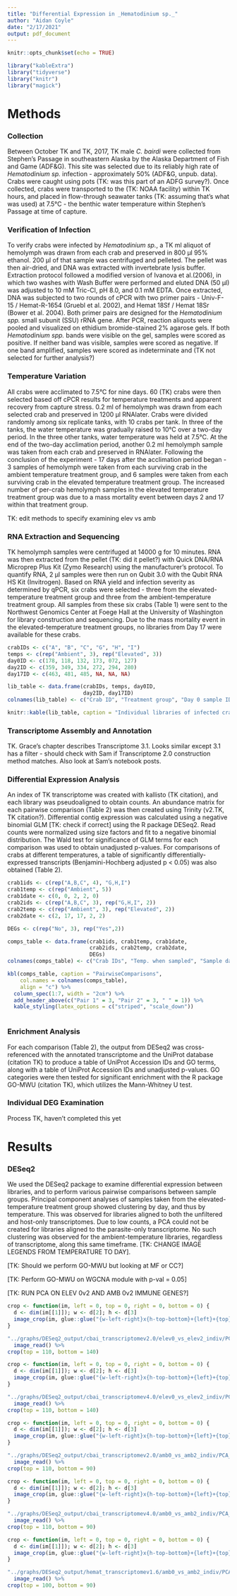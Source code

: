 ```yaml
---
title: "Differential Expression in _Hematodinium sp._"
author: "Aidan Coyle"
date: "2/17/2021"
output: pdf_document
---
```


```r
knitr::opts_chunk$set(echo = TRUE)
```

```r
library("kableExtra")
library("tidyverse")
library("knitr")
library("magick")
```




# Methods

### Collection

Between October TK and TK, 2017, TK male _C. bairdi_ were collected from Stephen's Passage in southeastern Alaska by the Alaska Department of Fish and Game (ADF&G). This site was selected due to its reliably high rate of _Hematodinium sp._ infection - approximately 50% (ADF&G, unpub. data). Crabs were caught using pots (TK: was this part of an ADFG survey?). Once collected, crabs were transported to the (TK: NOAA facility) within TK hours, and placed in flow-through seawater tanks (TK: assuming that's what was used) at 7.5°C - the benthic water temperature within Stephen's Passage at time of capture. 

### Verification of Infection

To verify crabs were infected by _Hematodinium sp._, a TK ml aliquot of hemolymph was drawn from each crab and preserved in 800 µl 95% ethanol. 200 µl of that sample was centrifuged and pelleted. The pellet was then air-dried, and DNA was extracted with invertebrate lysis buffer. Extraction protocol followed a modified version of Ivanova et al.(2006), in which two washes with Wash Buffer were performed and eluted DNA (50 µl) was adjusted to 10 mM Tric-Cl, pH 8.0, and 0.1 mM EDTA. Once extracted, DNA was subjected to two rounds of cPCR with two primer pairs - Univ-F-15 / Hemat-R-1654 (Gruebl et al. 2002), and Hemat 18Sf / Hemat 18Sr (Bower et al. 2004). Both primer pairs are designed for the _Hematodinium spp._ small subunit (SSU) rRNA gene. After PCR, reaction aliquots were pooled and visualized on ethidium bromide-stained 2% agarose gels. If both _Hematodinium spp._ bands were visible on the gel, samples were scored as positive. If neither band was visible, samples were scored as negative. If one band amplified, samples were scored as indeterminate and (TK not selected for further analysis?)

### Temperature Variation

All crabs were acclimated to 7.5°C for nine days. 60 (TK) crabs were then selected based off cPCR results for temperature treatments and apparent recovery from capture stress. 0.2 ml of hemolymph was drawn from each selected crab and preserved in 1200 µl RNAlater. Crabs were divided randomly among six replicate tanks, with 10 crabs per tank. In three of the tanks, the water temperature was gradually raised to 10°C over a two-day period. In the three other tanks, water temperature was held at 7.5°C. At the end of the two-day acclimation period, another 0.2 ml hemolymph sample was taken from each crab and preserved in RNAlater. Following the conclusion of the experiment - 17 days after the acclimation period began - 3 samples of hemolymph were taken from each surviving crab in the ambient temperature treatment group, and 6 samples were taken from each surviving crab in the elevated temperature treatment group. The increased number of per-crab hemolymph samples in the elevated temperature treatment group was due to a mass mortality event between days 2 and 17 within that treatment group.

TK: edit methods to specify examining elev vs amb

### RNA Extraction and Sequencing

TK hemolymph samples were centrifuged at 14000 g for 10 minutes. RNA was then extracted from the pellet (TK: did it pellet?) with Quick DNA/RNA Microprep Plus Kit (Zymo Research) using the manufacturer's protocol. To quantify RNA, 2 µl samples were then run on Qubit 3.0 with the Qubit RNA HS Kit (Invitrogen). Based on RNA yield and infection severity as determined by qPCR, six crabs were selected - three from the elevated-temperature treatment group and three from the ambient-temperature treatment group. All samples from these six crabs (Table 1) were sent to the Northwest Genomics Center at Foege Hall at the University of Washington for library construction and sequencing. Due to the mass mortality event in the elevated-temperature treatment groups, no libraries from Day 17 were available for these crabs.



```r
crabIDs <- c("A", "B", "C", "G", "H", "I")
temps <- c(rep("Ambient", 3), rep("Elevated", 3))
day0ID <- c(178, 118, 132, 173, 072, 127)
day2ID <- c(359, 349, 334, 272, 294, 280)
day17ID <- c(463, 481, 485, NA, NA, NA)

lib_table <- data.frame(crabIDs, temps, day0ID, 
                        day2ID, day17ID)
colnames(lib_table) <- c("Crab ID", "Treatment group", "Day 0 sample ID", "Day 2 sample ID", "Day 17 sample ID")

knitr::kable(lib_table, caption = "Individual libraries of infected crab", align = "c")

```


### Transcriptome Assembly and Annotation
TK. Grace's chapter describes Transcriptome 3.1. Looks similar except 3.1 has a filter - should check with Sam if Transcriptome 2.0 construction method matches. Also look at Sam's notebook posts.

### Differential Expression Analysis
An index of TK transcriptome was created with kallisto (TK citation), and each library was pseudoaligned to obtain counts. An abundance matrix for each pairwise comparison (Table 2) was then created using Trinity (v2.TK, TK citation?). Differential contig expression was calculated using a negative binomial GLM [TK: check if correct] using the R package DESeq2. Read counts were normalized using size factors and fit to a negative binomial distribution. The Wald test for significance of GLM terms for each comparison was used to obtain unadjusted p-values. For comparisons of crabs at different temperatures, a table of significantly differentially-expressed transcripts (Benjamini-Hochberg adjusted p < 0.05) was also obtained (Table 2).

```r

crab1ids <- c(rep("A,B,C", 4), "G,H,I")
crab1temp <- c(rep("Ambient", 5))
crab1date <- c(0, 0, 2, 2, 0)
crab2ids <- c(rep("A,B,C", 3), rep("G,H,I", 2))
crab2temp <- c(rep("Ambient", 3), rep("Elevated", 2))
crab2date <- c(2, 17, 17, 2, 2)

DEGs <- c(rep("No", 3), rep("Yes",2))

comps_table <- data.frame(crab1ids, crab1temp, crab1date,
                          crab2ids, crab2temp, crab2date,
                          DEGs)
colnames(comps_table) <- c("Crab IDs", "Temp. when sampled", "Sample day", "Crab IDs", "Temp. when sampled", "Sample day", "DEGs analyzed individually?")

kbl(comps_table, caption = "PairwiseComparisons",
    col.names = colnames(comps_table),
    align = "c") %>%
  column_spec(1:7, width = "2cm") %>%
  add_header_above(c("Pair 1" = 3, "Pair 2" = 3, " " = 1)) %>%
  kable_styling(latex_options = c("striped", "scale_down"))
  

```

### Enrichment Analysis
For each comparison (Table 2), the output from DESeq2 was cross-referenced with the annotated transcriptome and the UniProt database (citation TK) to produce a table of UniProt Accession IDs and GO terms, along with a table of UniProt Accession IDs and unadjusted p-values. GO categories were then tested for significant enrichment with the R package GO-MWU (citation TK), which utilizes the Mann-Whitney U test. 

### Individual DEG Examination
Process TK, haven't completed this yet

# Results

### DESeq2

We used the DESeq2 package to examine differential expression between libraries, and to perform various pairwise comparisons between sample groups. Principal component analyses of samples taken from the elevated-temperature treatment group showed clustering by day, and thus by temperature. This was observed for libraries aligned to both the unfiltered and host-only transcriptomes. Due to low counts, a PCA could not be created for libraries aligned to the parasite-only transcriptome. No such clustering was observed for the ambient-temperature libraries, regardless of transcriptome, along this same timeframe. [TK: CHANGE IMAGE LEGENDS FROM TEMPERATURE TO DAY].

[TK: Should we perform GO-MWU but looking at MF or CC?]

[TK: Perform GO-MWU on WGCNA module with p-val = 0.05]

[TK: RUN PCA ON ELEV 0v2 AND AMB 0v2 IMMUNE GENES?]


```r

crop <- function(im, left = 0, top = 0, right = 0, bottom = 0) {
  d <- dim(im[[1]]); w <- d[2]; h <- d[3]
  image_crop(im, glue::glue("{w-left-right}x{h-top-bottom}+{left}+{top}"))
}

"../graphs/DESeq2_output/cbai_transcriptomev2.0/elev0_vs_elev2_indiv/PCA_plot.png" %>%
  image_read() %>%
crop(top = 110, bottom = 140)

```


```r

crop <- function(im, left = 0, top = 0, right = 0, bottom = 0) {
  d <- dim(im[[1]]); w <- d[2]; h <- d[3]
  image_crop(im, glue::glue("{w-left-right}x{h-top-bottom}+{left}+{top}"))
}

"../graphs/DESeq2_output/cbai_transcriptomev4.0/elev0_vs_elev2_indiv/PCA_plot.png" %>%
  image_read() %>%
crop(top = 110, bottom = 140)

```

```r

crop <- function(im, left = 0, top = 0, right = 0, bottom = 0) {
  d <- dim(im[[1]]); w <- d[2]; h <- d[3]
  image_crop(im, glue::glue("{w-left-right}x{h-top-bottom}+{left}+{top}"))
}

"../graphs/DESeq2_output/cbai_transcriptomev2.0/amb0_vs_amb2_indiv/PCA_plot.png" %>%
  image_read() %>%
crop(top = 110, bottom = 90)

```

```r

crop <- function(im, left = 0, top = 0, right = 0, bottom = 0) {
  d <- dim(im[[1]]); w <- d[2]; h <- d[3]
  image_crop(im, glue::glue("{w-left-right}x{h-top-bottom}+{left}+{top}"))
}

"../graphs/DESeq2_output/cbai_transcriptomev4.0/amb0_vs_amb2_indiv/PCA_plot.png" %>%
  image_read() %>%
crop(top = 110, bottom = 90)

```

```r

crop <- function(im, left = 0, top = 0, right = 0, bottom = 0) {
  d <- dim(im[[1]]); w <- d[2]; h <- d[3]
  image_crop(im, glue::glue("{w-left-right}x{h-top-bottom}+{left}+{top}"))
}

"../graphs/DESeq2_output/hemat_transcriptomev1.6/amb0_vs_amb2_indiv/PCA_plot.png" %>%
  image_read() %>%
crop(top = 100, bottom = 90)

```







